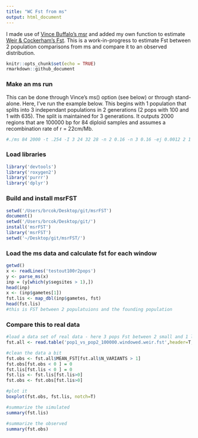 ```yaml
---
title: "WC Fst from ms"
output: html_document
---
```

I made use of [Vince Buffalo's msr](https://github.com/vsbuffalo/msr) and added my own function to estimate [Weir & Cockerham’s Fst](http://journals.plos.org/plosone/article?id=10.1371/journal.pone.0135368). This is a work-in-progress to estimate Fst between 2 population comparisons from ms and compare it to an observed distribution. 




```r
knitr::opts_chunk$set(echo = TRUE)
rmarkdown::github_document


```

### Make an ms run
This can be done through Vince's ms() option (see below) or through stand-alone. Here, I've run the example below. This begins with 1 population that splits into 3 independant populations in 2 generations (2 pops with 100 and 1 with 635). The split is maintained for 3 generations. It outputs 2000 regions that are 100000 bp for 84 diploid samples and assumes a recombination rate of r = 22cm/Mb. 

```sh
#./ms 84 2000 -t .254 -I 3 24 32 28 -n 2 0.16 -n 3 0.16 -ej 0.0012 2 1 -ej 0.0012 3 1 -r 56 100000 > testout100r2pops
```


### Load libraries

```r
library('devtools')
library('roxygen2')
library('purrr')
library('dplyr')
```
### Build and install msrFST
```r
setwd('/Users/brcok/Desktop/git/msrFST')
document()
setwd('/Users/brcok/Desktop/git/')
install('msrFST')
library('msrFST')
setwd('~/Desktop/git/msrFST/')
```

### Load the ms data and calculate fst for each window 
```r
getwd()
x <- readLines('testout100r2pops')
y <- parse_ms(x)
inp = (y[which(y$segsites > 1),])
head(inp)
x <- (inp$gametes[1])
fst.lis <- map_dbl(inp$gametes, fst)
head(fst.lis)
#this is FST between 2 populatuions and the founding population 
```

### Compare this to real data 
```r
#load a data set of real data - here 3 pops Fst between 2 small and 1 large mai 
fst.all <- read.table('pop1_vs_pop2_100000.windowed.weir.fst',header=T,colClasses = c('character', 'numeric', 'numeric', 'numeric', 'numeric', 'numeric'))

#clean the data a bit
fst.obs <- fst.all$MEAN_FST[fst.all$N_VARIANTS > 1]
fst.obs[fst.obs < 0 ] = 0
fst.lis[fst.lis < 0 ] = 0
fst.lis <- fst.lis[fst.lis>0]
fst.obs <- fst.obs[fst.lis>0]

#plot it
boxplot(fst.obs, fst.lis, notch=T)

#summarize the simulated
summary(fst.lis)

#summarize the observed
summary(fst.obs)

```






